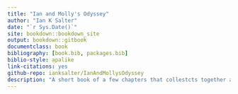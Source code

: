 ```yaml
--- 
title: "Ian and Molly's Odyssey"
author: "Ian K Salter"
date: "`r Sys.Date()`"
site: bookdown::bookdown_site
output: bookdown::gitbook
documentclass: book
bibliography: [book.bib, packages.bib]
biblio-style: apalike
link-citations: yes
github-repo: ianksalter/IanAndMollysOdyssey
description: "A short book of a few chapters that collestcts together a set of blog posts recounting a journey in October 2016."
---
```




